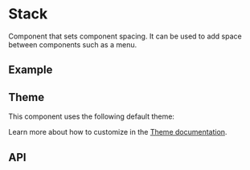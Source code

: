 
<Meta title="Docs/Components/Layout/Stack" />

# Stack
Component that sets component spacing. It can be used to add
space between components such as a menu.

## Example
<Canvas sourceState="shown" of={StackStories.Simple} />

## Theme
This component uses the following default theme:

<ThemeRender theme={stackTheme} />

Learn more about how to customize in the [Theme documentation](?path=/docs/docs-theme-getting-started--docs).

## API
<ArgTypes of={Stack} />

